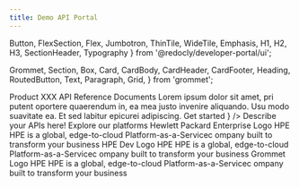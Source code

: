 ```yaml
---
title: Demo API Portal
---
```



  Button,
  FlexSection,
  Flex,
  Jumbotron,
  ThinTile,
  WideTile,
  Emphasis,
  H1,
  H2,
  H3,
  SectionHeader,
  Typography
} from '@redocly/developer-portal/ui';

  Grommet,
  Section,
  Box,
  Card,
  CardBody,
  CardHeader,
  CardFooter,
  Heading,
  RoutedButton,
  Text,
  Paragraph,
  Grid,
} from 'grommet';





<NavBar location={props.location} standalone={false} />
<Grommet theme={hpe}>
  <Box
    align='start'
    justify='start'
    background={{
      dark: true,
      image: `url(${hpeElement})`,
    }}
    pad={{ vertical: 'xlarge', horizontal: 'small' }}
    height='75vh'
    style={{ minHeight: 550, maxHeight: 900 }}
  >
    <Box width="35%" margin={{left: '150px'}}>
      <Heading level='2' margin={{bottom: 'none'}} weight='bold' size='large'>
        Product XXX API
      </Heading>
      <Text size="xxlarge">
        Reference Documents
      </Text>
      <Text size="large" margin={{vertical: '50px'}}>
          Lorem ipsum dolor sit amet, pri putent oportere quaerendum in, ea mea justo invenire
          aliquando. Usu modo suavitate ea. Et sed labitur epicurei adipiscing. 
      </Text>
      <Box 
        width="140px"
      >
        <RoutedButton
          primary={true}
          path="developer-portal"
          label={
            <Box >
              <Text size='large'>
                Get started
              </Text>
            </Box>
          }
        />
      </Box>
    </Box>
  </Box>
</Grommet>
<Grommet theme={hpe}>

  <Box align='center' pad='medium'>
    <Heading
    textAlign='center'
    style={{ fontWeight: '400' }}
    level='2'
    margin={{ vertical: 'large'}}
    >
    Describe your APIs here!
  </Heading>
    <Box
      style={{ maxWidth: 1800 }}
      margin={{ vertical: 'large' }}
      direction='row'
      wrap={true}
      justify='center'
    >
      <LandingCard
        margin='medium'
        path='#'
        icon={icon1}
        titleText='API #1'
        bodyText='Developer Guide'
      />
      <LandingCard
        margin='medium'
        path='#'
        icon={icon3}
        titleText='API #2'
        bodyText='Developer Guide'
      />
    </Box>
  </Box>
</Grommet>
<Grommet theme={hpe}>
  <Box align='center' pad='medium' background="#EFEFEF">
    <Heading
      textAlign='center'
      style={{ fontWeight: '400' }}
      level='2'
      margin={{ vertical: 'large'}}
    >
      Explore our platforms
    </Heading>
    <Box
      style={{ maxWidth: 1800 }}
      margin={{ vertical: 'large' }}
      direction='row'
      wrap={true}
      justify='center'
    >
      <Grid
        rows={['medium', 'medium']}
        columns={['small', 'small', 'small']}
        gap="xlarge"
      >
        <Card background="blue" width={{max: '200px'}}>
          <CardBody pad="small">
            <Box gap="small" align="center" >
              <Box>
                <Text size="medium" weight="bold">
                  Hewlett Packard Enterprise Logo
                </Text>
              </Box>
            </Box>
          </CardBody>
          <CardFooter direction="column" background="white" pad={{ horizontal: 'medium', vertical: 'small' }}>
            <Text size="small" style={{ fontWeight: '400' }}>HPE</Text>
            <Paragraph size="xsmall">HPE is a global, edge-to-cloud Platform-as-a-Servicec ompany built to transform your business</Paragraph>
          </CardFooter>
        </Card>
        <Card background="green" width={{max: '200px'}}>
          <CardBody pad="small">
            <Box gap="small" align="center" >
              <Box>
                <Text size="medium" weight="bold">
                  HPE Dev Logo
                </Text>
              </Box>
            </Box>
          </CardBody>
          <CardFooter direction="column" background="white" pad={{ horizontal: 'medium', vertical: 'small' }}>
            <Text size="small" style={{ fontWeight: '400' }}>HPE</Text>
            <Paragraph size="xsmall">HPE is a global, edge-to-cloud Platform-as-a-Servicec ompany built to transform your business</Paragraph>
          </CardFooter>
        </Card>
        <Card background="violet" width={{max: '200px'}}>
          <CardBody pad="small">
            <Box gap="small" align="center" >
              <Box>
                <Text size="medium" weight="bold">
                  Grommet Logo
                </Text>
              </Box>
            </Box>
          </CardBody>
          <CardFooter direction="column" background="white" pad={{ horizontal: 'medium', vertical: 'small' }}>
            <Text size="small" style={{ fontWeight: '400' }}>HPE</Text>
            <Paragraph size="xsmall">HPE is a global, edge-to-cloud Platform-as-a-Servicec ompany built to transform your business</Paragraph>
          </CardFooter>
        </Card>
      </Grid>
    </Box>
  </Box>
</Grommet>


